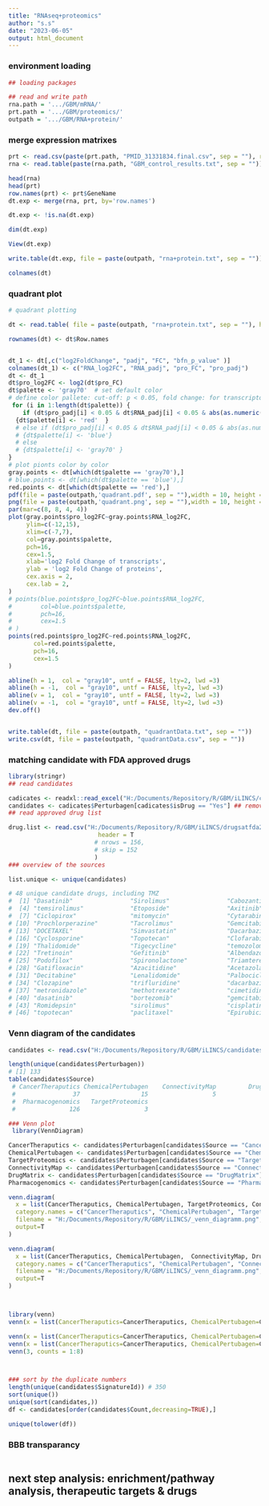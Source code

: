 ```yaml
---
title: "RNAseq+proteomics"
author: "s.s"
date: "2023-06-05"
output: html_document
---
```

### environment loading
```r
## loading packages

## read and write path
rna.path = '.../GBM/mRNA/'
prt.path = '.../GBM/proteomics/'
outpath = '.../GBM/RNA+protein/'

```

### merge expression matrixes 
```r

prt <- read.csv(paste(prt.path, "PMID_31331834.final.csv", sep = ""), row.names = 1)
rna <- read.table(paste(rna.path, "GBM_control_results.txt", sep = ""))

head(rna)
head(prt)
row.names(prt) <- prt$GeneName
dt.exp <- merge(rna, prt, by='row.names')

dt.exp <- !is.na(dt.exp)

dim(dt.exp)

View(dt.exp)

write.table(dt.exp, file = paste(outpath, "rna+protein.txt", sep = ""))

colnames(dt)

```


### quadrant plot
```r

# quadrant plotting

dt <- read.table( file = paste(outpath, "rna+protein.txt", sep = ""), header = T, row.names = 1)

rownames(dt) <- dt$Row.names


dt_1 <- dt[,c("log2FoldChange", "padj", "FC", "bfn_p_value" )]
colnames(dt_1) <- c("RNA_log2FC", "RNA_padj", "pro_FC", "pro_padj")
dt <- dt_1
dt$pro_log2FC <- log2(dt$pro_FC)
dt$palette <- 'gray70'  # set default color 
# define color pallete: cut-off: p < 0.05, fold change: for transcriptome is 2 fold, while proteome is 1.2, logFC = 0.2630344
 for (i in 1:length(dt$palette)) {
    if (dt$pro_padj[i] < 0.05 & dt$RNA_padj[i] < 0.05 & abs(as.numeric(dt$RNA_log2FC[i])) > 1 & abs(as.numeric(dt$pro_log2FC[i])) > 1)
  {dt$palette[i] <- 'red'  }
  # else if (dt$pro_padj[i] < 0.05 & dt$RNA_padj[i] < 0.05 & abs(as.numeric(dt$RNA_log2FC[i])) < 1 & abs(as.numeric(dt$pro_log2FC[i])) > 1) 
  # {dt$palette[i] <- 'blue'}
  # else 
  # {dt$palette[i] <- 'gray70' }
}
# plot pionts color by color
gray.points <- dt[which(dt$palette == 'gray70'),]
# blue.points <- dt[which(dt$palette == 'blue'),]
red.points <- dt[which(dt$palette == 'red'),]
pdf(file = paste(outpath,'quadrant.pdf', sep = ""),width = 10, height =8)
png(file = paste(outpath,'quadrant.png', sep = ""),width = 10, height =8, units = "in", res = 300)
par(mar=c(8, 8, 4, 4))
plot(gray.points$pro_log2FC~gray.points$RNA_log2FC,
     ylim=c(-12,15),
     xlim=c(-7,7),
     col=gray.points$palette,
     pch=16,
     cex=1.5,
     xlab='log2 Fold Change of transcripts',
     ylab = 'log2 Fold Change of proteins',
     cex.axis = 2,
     cex.lab = 2,
)
# points(blue.points$pro_log2FC~blue.points$RNA_log2FC,
#        col=blue.points$palette,
#        pch=16,
#        cex=1.5
# ) 
points(red.points$pro_log2FC~red.points$RNA_log2FC,
       col=red.points$palette,
       pch=16,
       cex=1.5
) 

abline(h = 1,  col = "gray10", untf = FALSE, lty=2, lwd =3)
abline(h = -1,  col = "gray10", untf = FALSE, lty=2, lwd =3)
abline(v = 1,  col = "gray10", untf = FALSE, lty=2, lwd =3)
abline(v = -1,  col = "gray10", untf = FALSE, lty=2, lwd =3)
dev.off()


write.table(dt, file = paste(outpath, "quadrantData.txt", sep = ""))
write.csv(dt, file = paste(outpath, "quadrantData.csv", sep = ""))

```



### matching candidate with FDA approved drugs
```r
library(stringr)
## read candidates

cadicates <- readxl::read_excel("H:/Documents/Repository/R/GBM/iLINCS/candidatesFiltering.xlsx", sheet = 1)
candidates <- cadicates$Perturbagen[cadicates$isDrug == "Yes"] ## remove the questionable row
## read approved drug list

drug.list <- read.csv("H:/Documents/Repository/R/GBM/iLINCS/drugsatfda20230606/products.txt", sep = "\t",
                         header = T
                        # nrows = 156,
                        # skip = 152
                        )
### overview of the sources 

list.unique <- unique(candidates)

# 48 unique candidate drugs, including TMZ
#  [1] "Dasatinib"                "Sirolimus"                "Cabozantinib"            
#  [4] "temsirolimus"             "Etoposide"                "Axitinib"                
#  [7] "Ciclopirox"               "mitomycin"                "Cytarabine"              
# [10] "Prochlorperazine"         "Tacrolimus"               "Gemcitabine"             
# [13] "DOCETAXEL"                "Simvastatin"              "Dacarbazine"             
# [16] "Cyclosporine"             "Topotecan"                "Clofarabine"             
# [19] "Thalidomide"              "Tigecycline"              "temozolomide"            
# [22] "Tretinoin"                "Gefitinib"                "Albendazole"             
# [25] "Podofilox"                "Spironolactone"           "Triamterene"             
# [28] "Gatifloxacin"             "Azacitidine"              "Acetazolamide"           
# [31] "Decitabine"               "Lenalidomide"             "Palbociclib"             
# [34] "Clozapine"                "trifluridine"             "dacarbazine"             
# [37] "metronidazole"            "methotrexate"             "cimetidine"              
# [40] "dasatinib"                "bortezomib"               "gemcitabine"             
# [43] "Romidepsin"               "sirolimus"                "cisplatin"               
# [46] "topotecan"                "paclitaxel"               "Epirubicin hydrochloride"


```


### Venn diagram of the candidates
```r
candidates <- read.csv("H:/Documents/Repository/R/GBM/iLINCS/candidates.csv")

length(unique(candidates$Perturbagen))
# [1] 133
table(candidates$Source)
 # CancerTheraputics ChemicalPertubagen    ConnectivityMap         DrugMatrix 
 #                37                 15                  5                164 
 #  Pharmacogenomics   TargetProteomics 
 #               126                  3 

### Venn plot
 library(VennDiagram) 

CancerTheraputics <- candidates$Perturbagen[candidates$Source == "CancerTheraputics"]
ChemicalPertubagen <- candidates$Perturbagen[candidates$Source == "ChemicalPertubagen"]
TargetProteomics <- candidates$Perturbagen[candidates$Source == "TargetProteomics"]
ConnectivityMap <- candidates$Perturbagen[candidates$Source == "ConnectivityMap"]
DrugMatrix <- candidates$Perturbagen[candidates$Source == "DrugMatrix"]
Pharmacogenomics <- candidates$Perturbagen[candidates$Source == "Pharmacogenomics"]

venn.diagram(
  x = list(CancerTheraputics, ChemicalPertubagen, TargetProteomics, ConnectivityMap, DrugMatrix, Pharmacogenomics),
  category.names = c("CancerTheraputics", "ChemicalPertubagen", "TargetProteomics", "ConnectivityMap", "DrugMatrix", "Pharmacogenomics"),
  filename = "H:/Documents/Repository/R/GBM/iLINCS/_venn_diagramm.png",
  output=T
)

venn.diagram(
  x = list(CancerTheraputics, ChemicalPertubagen,  ConnectivityMap, DrugMatrix, Pharmacogenomics),
  category.names = c("CancerTheraputics", "ChemicalPertubagen", "ConnectivityMap", "DrugMatrix", "Pharmacogenomics"),
  filename = "H:/Documents/Repository/R/GBM/iLINCS/_venn_diagramm.png",
  output=T
)



library(venn)
venn(x = list(CancerTheraputics=CancerTheraputics, ChemicalPertubagen=ChemicalPertubagen, TargetProteomics=TargetProteomics, ConnectivityMap=ConnectivityMap, DrugMatrix=DrugMatrix, Pharmacogenomics=Pharmacogenomics), ilabels=TRUE, zcolor = "style", counts = TRUE)

venn(x = list(CancerTheraputics=CancerTheraputics, ChemicalPertubagen=ChemicalPertubagen,  ConnectivityMap=ConnectivityMap, DrugMatrix=DrugMatrix, Pharmacogenomics=Pharmacogenomics), ilabels=TRUE, zcolor = "style", counts = TRUE)
venn(x = list(CancerTheraputics=CancerTheraputics, ChemicalPertubagen=ChemicalPertubagen,  DrugMatrix=DrugMatrix, Pharmacogenomics=Pharmacogenomics), ilabels=TRUE, zcolor = "style", counts = T, ggplot = T)
venn(3, counts = 1:8)



### sort by the duplicate numbers
length(unique(candidates$SignatureId)) # 350
sort(unique())
unique(sort(candidates,))
df <- candidates[order(candidates$Count,decreasing=TRUE),]

unique(tolower(df))

```


### BBB transparancy
```r

```


## next step analysis: enrichment/pathway analysis, therapeutic targets & drugs 

